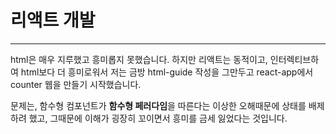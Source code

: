 # 리액트 개발

---

html은 매우 지루했고 흥미롭지 못했습니다.
하지만 리액트는 동적이고, 인터렉티브하여 html보다 더 흥미로워서 저는
금방 html-guide 작성을 그만두고 react-app에서 counter 웹을 만들기
시작했습니다.

문제는, 함수형 컴포넌트가 **함수형 페러다임**을 따른다는
이상한 오해때문에 상태를 배제하려 했고, 그때문에 이해가 굉장히 꼬이면서
흥미를 금세 잃었다는 것입니다.

<RepoCard repository="react-app" />
